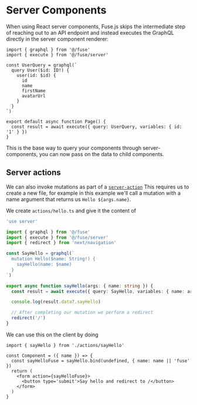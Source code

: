 # Server Components

When using React server components, Fuse.js skips the intermediate step of reaching out to an
API endpoint and instead executes the GraphQL directly in the server component renderer:

```tsx
import { graphql } from '@/fuse'
import { execute } from '@/fuse/server'

const UserQuery = graphql(`
  query User($id: ID!) {
    user(id: $id) {
      id
      name
      firstName
      avatarUrl
    }
  }
`)

export default async function Page() {
  const result = await execute({ query: UserQuery, variables: { id: '1' } })
}
```

This is the base way to query your components through server-components, you can now
pass on the data to child components.

## Server actions

We can also invoke mutations as part of a [`server-action`](https://nextjs.org/docs/app/building-your-application/data-fetching/forms-and-mutations#how-server-actions-work)
This requires us to create a new file, for example in this example we'll call a mutation with a name
argument that returns us `Hello ${args.name}`.

We create `actions/hello.ts` and give it the content of

```ts
'use server'

import { graphql } from '@/fuse'
import { execute } from '@/fuse/server'
import { redirect } from 'next/navigation'

const SayHello = graphql(`
  mutation Hello($name: String!) {
    sayHello(name: $name)
  }
`)

export async function sayHello(args: { name: string }) {
  const result = await execute({ query: SayHello, variables: { name: args.name } })

  console.log(result.data?.sayHello)

  // After completing our mutation we perform a redirect
  redirect('/')
}
```

We can use this on the client by doing

```tsx
import { sayHello } from './actions/sayHello'

const Component = ({ name }) => {
  const sayHelloFuse = sayHello.bind(undefined, { name: name || 'fuse' })
  return (
    <form action={sayHelloFuse}>
      <button type='submit'>Say hello and redirect to /</button>
    </form>
  )
}
```
